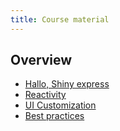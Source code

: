 ```yaml
---
title: Course material
---
```


## Overview

- [Hallo, Shiny express](shiny-express.qmd)
- [Reactivity](reactivity.qmd)
- [UI Customization](ui-customization.qmd)
- [Best practices](best-practices.qmd)
